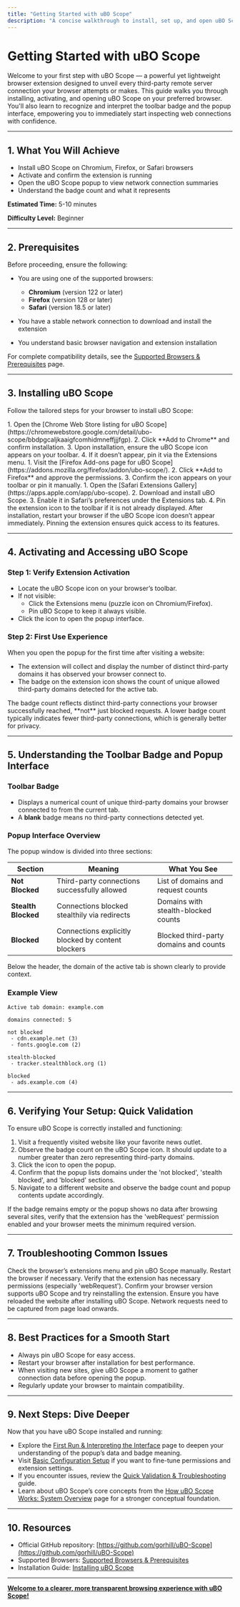 ```yaml
---
title: "Getting Started with uBO Scope"
description: "A concise walkthrough to install, set up, and open uBO Scope on your preferred browser. Covers extension activation, first use, and recognizing the toolbar badge and popup interface. Perfect for users new to inspecting network connections and eager for immediate insights."
---
```


# Getting Started with uBO Scope

Welcome to your first step with uBO Scope — a powerful yet lightweight browser extension designed to unveil every third-party remote server connection your browser attempts or makes. This guide walks you through installing, activating, and opening uBO Scope on your preferred browser. You'll also learn to recognize and interpret the toolbar badge and the popup interface, empowering you to immediately start inspecting web connections with confidence.

---

## 1. What You Will Achieve

- Install uBO Scope on Chromium, Firefox, or Safari browsers
- Activate and confirm the extension is running
- Open the uBO Scope popup to view network connection summaries
- Understand the badge count and what it represents

**Estimated Time:** 5-10 minutes

**Difficulty Level:** Beginner

---

## 2. Prerequisites

Before proceeding, ensure the following:

- You are using one of the supported browsers:
  - **Chromium** (version 122 or later)
  - **Firefox** (version 128 or later)
  - **Safari** (version 18.5 or later)

- You have a stable network connection to download and install the extension
- You understand basic browser navigation and extension installation

For complete compatibility details, see the [Supported Browsers & Prerequisites](https://yourdocsite/getting-started/introduction-and-installation/supported-browsers) page.

---

## 3. Installing uBO Scope

Follow the tailored steps for your browser to install uBO Scope:

<Steps>
<Step title="Chromium-based Browsers">
1. Open the [Chrome Web Store listing for uBO Scope](https://chromewebstore.google.com/detail/ubo-scope/bbdpgcaljkaaigfcomhidmneffjjjfgp).
2. Click **Add to Chrome** and confirm installation.
3. Upon installation, ensure the uBO Scope icon appears on your toolbar.
4. If it doesn’t appear, pin it via the Extensions menu.
</Step>
<Step title="Firefox">
1. Visit the [Firefox Add-ons page for uBO Scope](https://addons.mozilla.org/firefox/addon/ubo-scope/).
2. Click **Add to Firefox** and approve the permissions.
3. Confirm the icon appears on your toolbar or pin it manually.
</Step>
<Step title="Safari">
1. Open the [Safari Extensions Gallery](https://apps.apple.com/app/ubo-scope).
2. Download and install uBO Scope.
3. Enable it in Safari’s preferences under the Extensions tab.
4. Pin the extension icon to the toolbar if it is not already displayed.
</Step>
</Steps>

<Tip>
After installation, restart your browser if the uBO Scope icon doesn’t appear immediately. Pinning the extension ensures quick access to its features.
</Tip>

---

## 4. Activating and Accessing uBO Scope

### Step 1: Verify Extension Activation

- Locate the uBO Scope icon on your browser’s toolbar.
- If not visible:
  - Click the Extensions menu (puzzle icon on Chromium/Firefox).
  - Pin uBO Scope to keep it always visible.
- Click the icon to open the popup interface.

### Step 2: First Use Experience

When you open the popup for the first time after visiting a website:

- The extension will collect and display the number of distinct third-party domains it has observed your browser connect to.
- The badge on the extension icon shows the count of unique allowed third-party domains detected for the active tab.

<Tip>
The badge count reflects distinct third-party connections your browser successfully reached, **not** just blocked requests. A lower badge count typically indicates fewer third-party connections, which is generally better for privacy.
</Tip>

---

## 5. Understanding the Toolbar Badge and Popup Interface

### Toolbar Badge

- Displays a numerical count of unique third-party domains your browser connected to from the current tab.
- A **blank** badge means no third-party connections detected yet.

### Popup Interface Overview

The popup window is divided into three sections:

| Section           | Meaning                                     | What You See                             |
|-------------------|---------------------------------------------|----------------------------------------|
| **Not Blocked**   | Third-party connections successfully allowed | List of domains and request counts     |
| **Stealth Blocked** | Connections blocked stealthily via redirects | Domains with stealth-blocked counts    |
| **Blocked**       | Connections explicitly blocked by content blockers | Blocked third-party domains and counts |

Below the header, the domain of the active tab is shown clearly to provide context.

### Example View

```
Active tab domain: example.com

domains connected: 5

not blocked
 - cdn.example.net (3)
 - fonts.google.com (2)

stealth-blocked
 - tracker.stealthblock.org (1)

blocked
 - ads.example.com (4)
```

---

## 6. Verifying Your Setup: Quick Validation

To ensure uBO Scope is correctly installed and functioning:

1. Visit a frequently visited website like your favorite news outlet.
2. Observe the badge count on the uBO Scope icon. It should update to a number greater than zero representing third-party domains.
3. Click the icon to open the popup.
4. Confirm that the popup lists domains under the 'not blocked', 'stealth blocked', and 'blocked' sections.
5. Navigate to a different website and observe the badge count and popup contents update accordingly.

<Tip>
If the badge remains empty or the popup shows no data after browsing several sites, verify that the extension has the 'webRequest' permission enabled and your browser meets the minimum required version.
</Tip>

---

## 7. Troubleshooting Common Issues

<AccordionGroup title="Common Setup Issues">
  <Accordion title="The uBO Scope icon is missing from the toolbar">
  Check the browser’s extensions menu and pin uBO Scope manually. Restart the browser if necessary.
  </Accordion>
  <Accordion title="Badge count does not update or is always zero">
  Verify that the extension has necessary permissions (especially 'webRequest'). Confirm your browser version supports uBO Scope and try reinstalling the extension.
  </Accordion>
  <Accordion title="Popup shows ‘No Data’ or empty lists">
  Ensure you have reloaded the website after installing uBO Scope. Network requests need to be captured from page load onwards.
  </Accordion>
</AccordionGroup>

---

## 8. Best Practices for a Smooth Start

- Always pin uBO Scope for easy access.
- Restart your browser after installation for best performance.
- When visiting new sites, give uBO Scope a moment to gather connection data before opening the popup.
- Regularly update your browser to maintain compatibility.

---

## 9. Next Steps: Dive Deeper

Now that you have uBO Scope installed and running:

- Explore the [First Run & Interpreting the Interface](https://yourdocsite/getting-started/first-steps-and-usage/first-run-and-interface) page to deepen your understanding of the popup’s data and badge meaning.
- Visit [Basic Configuration Setup](https://yourdocsite/getting-started/first-steps-and-usage/configuration-setup) if you want to fine-tune permissions and extension settings.
- If you encounter issues, review the [Quick Validation & Troubleshooting](https://yourdocsite/getting-started/first-steps-and-usage/quick-validation-and-troubleshooting) guide.
- Learn about uBO Scope’s core concepts from the [How uBO Scope Works: System Overview](https://yourdocsite/overview/core-concepts/how-ubo-scope-works) page for a stronger conceptual foundation.

---

## 10. Resources

- Official GitHub repository: [https://github.com/gorhill/uBO-Scope](https://github.com/gorhill/uBO-Scope)
- Supported Browsers: [Supported Browsers & Prerequisites](https://yourdocsite/getting-started/introduction-and-installation/supported-browsers)
- Installation Guide: [Installing uBO Scope](https://yourdocsite/getting-started/introduction-and-installation/installing-ubo-scope)

---

<u><b>Welcome to a clearer, more transparent browsing experience with uBO Scope!</b></u>
